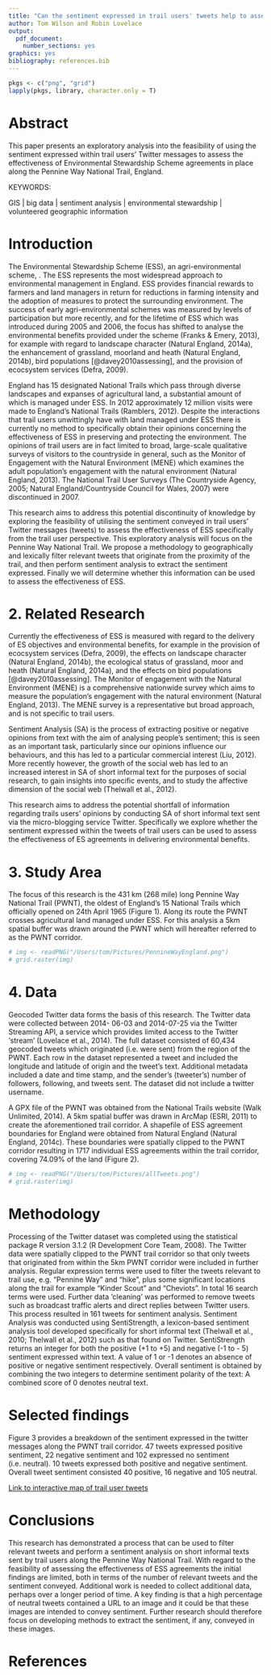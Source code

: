 ```yaml
---
title: "Can the sentiment expressed in trail users' tweets help to assess the effectiveness of Environmental Stewardship Agreements? An exploratory analysis of the Pennine Way National Trail, England"
author: Tom Wilson and Robin Lovelace
output: 
  pdf_document: 
    number_sections: yes
graphics: yes
bibliography: references.bib
---
```


```r
pkgs <- c("png", "grid")
lapply(pkgs, library, character.only = T)
```


# Abstract

This paper presents an exploratory analysis into the feasibility of using the sentiment expressed within trail users' Twitter messages to assess the effectiveness of Environmental Stewardship Scheme agreements in place along the Pennine Way National Trail, England.

KEYWORDS:


GIS  |  big data  |  sentiment analysis  |  environmental stewardship  |  volunteered geographic information

# Introduction

The Environmental Stewardship Scheme (ESS), an agri-environmental scheme, .
The ESS represents the most widespread approach to environmental management in England. ESS provides financial rewards to farmers and land managers in return for reductions in farming intensity and the adoption of measures to protect the surrounding environment. The success of early agri-environmental schemes was measured by levels of participation but more recently, and for the lifetime of ESS which was introduced during 2005 and 2006, the focus has shifted to analyse the environmental benefits provided under the scheme (Franks & Emery, 2013), for example with regard to landscape character (Natural England, 2014a), the enhancement of grassland, moorland and heath (Natural England, 2014b), bird populations [@davey2010assessing], and the provision of ecocsystem services (Defra, 2009).

England has 15 designated National Trails which pass through diverse landscapes and expanses of agricultural land, a substantial amount of which is managed under ESS. In 2012 approximately 12 million visits were made to England’s National Trails (Ramblers, 2012). Despite the interactions that trail users unwittingly have with land managed under ESS there is currently no method to specifically obtain their opinions concerning the effectiveness of ESS in preserving and protecting the environment. The opinions of trail users are in fact limited to broad, large-scale qualitative surveys of visitors to the countryside in general, such as the Monitor of Engagement with the Natural Environment (MENE) which examines the adult population’s engagement with the natural environment (Natural England, 2013). The National Trail User Surveys (The Countryside Agency, 2005; Natural England/Countryside Council for Wales, 2007) were discontinued in 2007.

This research aims to address this potential discontinuity of knowledge by exploring the feasibility of utilising the sentiment conveyed in trail users’ Twitter messages (tweets) to assess the effectiveness of ESS specifically from the trail user perspective. This exploratory analysis will focus on the Pennine Way National Trail. We propose a methodology to geographically and lexically filter relevant tweets that originate from the proximity of the trail, and then perform sentiment analysis to extract the sentiment expressed. Finally we will determine whether this information can be used to assess the effectiveness of ESS.

# 2. Related Research

Currently the effectiveness of ESS is measured with regard to the delivery of ES objectives and environmental benefits, for example in the provision of ecocsystem services (Defra, 2009), the effects on landscape character (Natural England, 2014b), the ecological status of grassland, moor and heath (Natural England, 2014a), and the effects on bird populations [@davey2010assessing]. The Monitor of engagement with the Natural Environment (MENE) is a comprehensive nationwide survey which aims to measure the population’s engagement with the natural environment (Natural England, 2013). The MENE survey is a representative but broad approach, and is not specific to trail users.

Sentiment Analysis (SA) is the process of extracting positive or negative opinions from text with the aim of analysing people's sentiment; this is seen as an important task, particularly since our opinions influence our behaviours, and this has led to a particular commercial interest (Liu, 2012). More recently however, the growth of the social web has led to an increased interest in SA of short informal text for the purposes of social research, to gain insights into specific events, and to study the affective dimension of the social web (Thelwall et al., 2012).

This research aims to address the potential shortfall of information regarding trails users’ opinions by conducting SA of short informal text sent via the micro-blogging service Twitter. Specifically we explore whether the sentiment expressed within the tweets of trail users can be used to assess the effectiveness of ES agreements in delivering environmental benefits.

# 3. Study Area

The focus of this research is the 431 km (268 mile) long Pennine Way National Trail (PWNT), the oldest of England’s 15 National Trails which officially opened on 24th April 1965 (Figure 1). Along its route the PWNT crosses agricultural land managed under ESS. For this analysis a 5km spatial buffer was drawn around the PWNT which will hereafter referred to as the PWNT corridor.



```r
# img <- readPNG("/Users/tom/Pictures/PennineWayEngland.png")
# grid.raster(img)
```

# 4. Data

Geocoded Twitter data forms the basis of this research. The Twitter data were collected between 2014- 06-03 and 2014-07-25 via the Twitter Streaming API, a service which provides limited access to the Twitter ‘stream’ (Lovelace et al., 2014). The full dataset consisted of 60,434 geocoded tweets which originated (i.e. were sent) from the region of the PWNT. Each row in the dataset represented a tweet and included the longitude and latitude of origin and the tweet’s text. Additional metadata included a date and time stamp, and the sender’s (tweeter’s) number of followers, following, and tweets sent. The dataset did not include a twitter username.

A GPX file of the PWNT was obtained from the National Trails website (Walk Unlimited, 2014). A 5km spatial buffer was drawn in ArcMap (ESRI, 2011) to create the aforementioned trail corridor. A shapefile of ESS agreement boundaries for England were obtained from Natural England (Natural England, 2014c). These boundaries were spatially clipped to the PWNT corridor resulting in 1717 individual ESS agreements within the trail corridor, covering 74.09% of the land (Figure 2).

```r
# img <- readPNG("/Users/tom/Pictures/allTweets.png")
# grid.raster(img)
```

# Methodology

Processing of the Twitter dataset was completed using the statistical package R version 3.1.2 (R Development Core Team, 2008). The Twitter data were spatially clipped to the PWNT trail corridor so that only tweets that originated from within the 5km PWNT corridor were included in further analysis. Regular expression terms were used to filter the tweets relevant to trail use, e.g. "Pennine Way" and "hike", plus some significant locations along the trail for example "Kinder Scout" and "Cheviots". In total 16 search terms were used. Further data ‘cleaning’ was performed to remove tweets such as broadcast traffic alerts and direct replies between Twitter users. This process resulted in 161 tweets for sentiment analysis.
Sentiment Analysis was conducted using SentiStrength, a lexicon-based sentiment analysis tool developed specifically for short informal text (Thelwall et al., 2010; Thelwall et al., 2012) such as that found on Twitter. SentiStrength returns an integer for both the positive (+1 to +5) and negative (-1 to - 5) sentiment expressed within text. A value of 1 or -1 denotes an absence of positive or negative sentiment respectively. Overall sentiment is obtained by combining the two integers to determine sentiment polarity of the text: A combined score of 0 denotes neutral text.

# Selected findings

Figure 3 provides a breakdown of the sentiment expressed in the twitter messages along the PWNT trail corridor. 47 tweets expressed positive sentiment, 22 negative sentiment and 102 expressed no sentiment (i.e. neutral). 10 tweets expressed both positive and negative sentiment. Overall tweet sentiment consisted 40 positive, 16 negative and 105 neutral.

[Link to interactive map of trail user tweets](http://tom-wilson.info.s3-website-us-west-2.amazonaws.com/PennineTweets.html)

# Conclusions

This research has demonstrated a process that can be used to filter relevant tweets and perform a sentiment analysis on short informal texts sent by trail users along the Pennine Way National Trail. With regard to the feasibility of assessing the effectiveness of ESS agreements the initial findings are limited, both in terms of the number of relevant tweets and the sentiment conveyed. Additional work is needed to collect additional data, perhaps over a longer period of time. A key finding is that a high percentage of neutral tweets contained a URL to an image and it could be that these images are intended to convey sentiment. Further research should therefore focus on developing methods to extract the sentiment, if any, conveyed in these images.

# References

